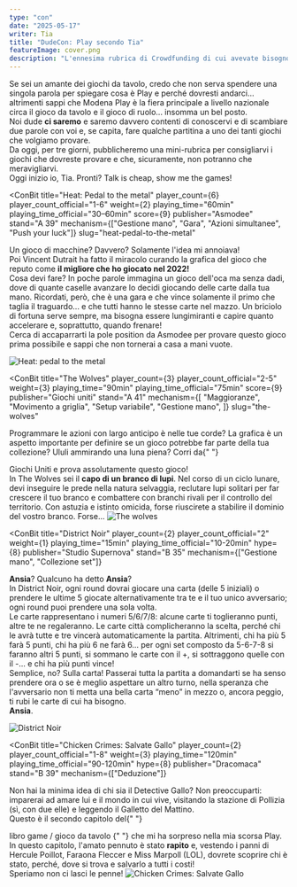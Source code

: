 ```yaml
---
type: "con"
date: "2025-05-17"
writer: Tia
title: "DudeCon: Play secondo Tia"
featureImage: cover.png
description: "L'ennesima rubrica di Crowdfunding di cui avevate bisogno senza saperlo!"
---
```


<FundingIntro>
  Se sei un amante dei giochi da tavolo, credo che non serva spendere una
  singola parola per spiegare cosa è Play e perché dovresti andarci...
  altrimenti sappi che Modena Play è la fiera principale a livello nazionale
  circa il gioco da tavolo e il gioco di ruolo... insomma un bel posto. <br />
  Noi dude <strong>ci saremo</strong> e saremo davvero contenti di conoscervi e di
  scambiare due parole con voi e, se capita, fare qualche partitina a uno dei tanti
  giochi che volgiamo provare. <br />
  Da oggi, per tre giorni, pubblicheremo una mini-rubrica per consigliarvi i
  giochi che dovreste provare e che, sicuramente, non potranno che
  meravigliarvi.
  <br />
  Oggi inizio io, Tia. Pronti? Talk is cheap, show me the games!
</FundingIntro>

<ConBit
  title="Heat: Pedal to the metal"
  player_count={6}
  player_count_official="1-6"
  weight={2}
  playing_time="60min"
  playing_time_official="30–60min"
  score={9}
  publisher="Asmodee"
  stand="A 39"
  mechanism={["Gestione mano", "Gara", "Azioni simultanee", "Push your luck"]}
  slug="heat-pedal-to-the-metal"
>
  Un gioco di macchine? Davvero? Solamente l'idea mi annoiava!
  <br />
  Poi Vincent Dutrait ha fatto il miracolo curando la grafica del gioco che
  reputo come <strong>il migliore che ho giocato nel 2022!</strong> <br />
  Cosa devi fare? In poche parole immagina un gioco dell'oca ma senza dadi, dove
  di quante caselle avanzare lo decidi giocando delle carte dalla tua mano. Ricordati,
  però, che è una gara e che vince solamente il primo che taglia il traguardo...
  e che tutti hanno le stesse carte nel mazzo. Un briciolo di fortuna serve sempre,
  ma bisogna essere lungimiranti e capire quanto accelerare e, soprattutto, quando
  frenare!
  <br />
  Cerca di accaparrarti la pole position da Asmodee per provare questo gioco prima
  possibile e sappi che non tornerai a casa a mani vuote.
</ConBit>

<img src="game1.jpg?t=1" alt="Heat: pedal to the metal" />

<ConBit
  title="The Wolves"
  player_count={3}
  player_count_official="2-5"
  weight={3}
  playing_time="90min"
  playing_time_official="75min"
  score={9}
  publisher="Giochi uniti"
  stand="A 41"
  mechanism={[
    "Maggioranze",
    "Movimento a griglia",
    "Setup variabile",
    "Gestione mano",
  ]}
  slug="the-wolves"
>
  Programmare le azioni con largo anticipo è nelle tue corde? La grafica è un
  aspetto importante per definire se un gioco potrebbe far parte della tua
  collezione? Ululi ammirando una luna piena? Corri da{" "}
  <Link to="/publishers/giochi-uniti">Giochi Uniti</Link> e prova assolutamente
  questo gioco!
  <br />
  In The Wolves sei il <strong>capo di un branco di lupi</strong>. Nel corso di
  un ciclo lunare, devi inseguire le prede nella natura selvaggia, reclutare
  lupi solitari per far crescere il tuo branco e combattere con branchi rivali
  per il controllo del territorio. Con astuzia e istinto omicida, forse
  riuscirete a stabilire il dominio del vostro branco. Forse…
</ConBit>

<img src="game2.jpg?t=1" alt="The wolves" />

<ConBit
  title="District Noir"
  player_count={2}
  player_count_official="2"
  weight={1}
  playing_time="15min"
  playing_time_official="10-20min"
  hype={8}
  publisher="Studio Supernova"
  stand="B 35"
  mechanism={["Gestione mano", "Collezione set"]}
>
  <strong>Ansia</strong>? Qualcuno ha detto <strong>Ansia</strong>?
  <br />
  In District Noir, ogni round dovrai giocare una carta (delle 5 iniziali) o
  prendere le ultime 5 giocate alternativamente tra te e il tuo unico
  avversario; ogni round puoi prendere una sola volta.
  <br />
  Le carte rappresentano i numeri 5/6/7/8: alcune carte ti toglieranno punti,
  altre te ne regaleranno. Le carte città complicheranno la scelta, perché chi
  le avrà tutte e tre vincerà automaticamente la partita. Altrimenti, chi ha più
  5 farà 5 punti, chi ha più 6 ne farà 6... per ogni set composto da 5-6-7-8 si
  faranno altri 5 punti, si sommano le carte con il +, si sottraggono quelle con
  il -... e chi ha più punti vince!
  <br />
  Semplice, no? Sulla carta! Passerai tutta la partita a domandarti se ha senso
  prendere ora o se è meglio aspettare un altro turno, nella speranza che
  l'avversario non ti metta una bella carta “meno” in mezzo o, ancora peggio, ti
  rubi le carte di cui ha bisogno.
  <br />
  <strong>Ansia</strong>.
</ConBit>

<img src="game3.jpg?t=1" alt="District Noir" />

<ConBit
  title="Chicken Crimes: Salvate Gallo"
  player_count={2}
  player_count_official="1-8"
  weight={3}
  playing_time="120min"
  playing_time_official="90-120min"
  hype={8}
  publisher="Dracomaca"
  stand="B 39"
  mechanism={["Deduzione"]}
>
  Non hai la minima idea di chi sia il Detective Gallo? Non preoccuparti:
  imparerai ad amare lui e il mondo in cui vive, visitando la stazione di
  Pollizia (sì, con due elle) e leggendo il Galletto del Mattino.
  <br />
  Questo è il secondo capitolo del{" "}
  <Link to="/reviews/chicken-crimes-il-mistero-del-dom-gallignon/">
    libro game / gioco da tavolo
  </Link>{" "}
  che mi ha sorpreso nella mia scorsa Play.
  <br />
  In questo capitolo, l'amato pennuto è stato <strong>rapito</strong> e,
  vestendo i panni di Hercule Poillot, Faraona Fleccer e Miss Marpoll (LOL),
  dovrete scoprire chi è stato, perché, dove si trova e salvarlo a tutti i
  costi!
  <br />
  Speriamo non ci lasci le penne!
</ConBit>

<img src="game4.jpg?t=1" alt="Chicken Crimes: Salvate Gallo" />

